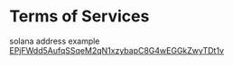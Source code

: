# Terms of Services

solana address example <a href="https://solscan.io/token/EPjFWdd5AufqSSqeM2qN1xzybapC8G4wEGGkZwyTDt1v" target='_blank' className="border rounded-lg px-[2px] border-gray-800/15 text-[#004ca3]">EPjFWdd5AufqSSqeM2qN1xzybapC8G4wEGGkZwyTDt1v</a>

